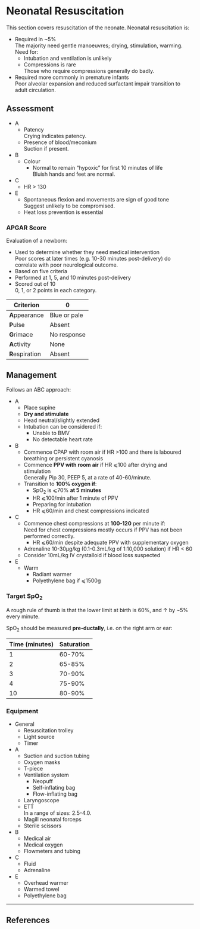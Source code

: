 # Neonatal Resuscitation

This section covers resuscitation of the neonate. Neonatal resuscitation is:

* Required in ~5%\
The majority need gentle manoeuvres; drying, stimulation, warming. Need for:
	* Intubation and ventilation is unlikely
	* Compressions is rare\
	Those who require compressions generally do badly.
* Required more commonly in premature infants\
Poor alveolar expansion and reduced surfactant impair transition to adult circulation.


## Assessment

* A
	* Patency\
	Crying indicates patency.
	* Presence of blood/meconium\
	Suction if present.
* B
	* Colour\
		* Normal to remain "hypoxic" for first 10 minutes of life\
		Bluish hands and feet are normal.
* C
	* HR > 130
* E
	* Spontaneous flexion and movements are sign of good tone\
	Suggest unlikely to be compromised.
	* Heat loss prevention is essential

### APGAR Score

Evaluation of a newborn:

* Used to determine whether they need medical intervention\
Poor scores at later times (e.g. 10-30 minutes post-delivery) do correlate with poor neurological outcome.
* Based on five criteria
* Performed at 1, 5, and 10 minutes post-delivery
* Scored out of 10\
0, 1, or 2 points in each category.

|Criterion|0|1|2|
|--|--|
|**A**ppearance|Blue or pale|Blue extremities|Pink|
|**P**ulse|Absent|<100bpm|>100bpm|
|**G**rimace|No response|Grimace to suction/aggressive stimulation|Cry on stimulation|
|**A**ctivity|None|Some flexion|Flexed limbs resisting extension|
|**R**espiration|Absent|Weak/irregular|Strong/robust|

## Management

Follows an ABC approach:

* A
	* Place supine
	* **Dry and stimulate**
	* Head neutral/slightly extended
	* Intubation can be considered if:
		* Unable to BMV
		* No detectable heart rate
* B
	* Commence CPAP with room air if HR >100 and there is laboured breathing or persistent cyanosis
	* Commence **PPV with room air** if HR ⩽100 after drying and stimulation\
	Generally Pip 30, PEEP 5, at a rate of 40-60/minute.
	* Transition to **100% oxygen if**:
		* SpO~2~ is ⩽70% **at 5 minutes**
		* HR ⩽100/min after 1 minute of PPV
		* Preparing for intubation
		* HR ⩽60/min and chest compressions indicated
* C
	* Commence chest compressions at **100-120** per minute if:\
	Need for chest compressions mostly occurs if PPV has not been performed correctly.
		* HR ⩽60/min despite adequate PPV with supplementary oxygen
	* Adrenaline 10-30µg/kg (0.1-0.3mL/kg of 1:10,000 solution) if HR < 60
	* Consider 10mL/kg IV crystalloid if blood loss suspected
* E
	* Warm
		* Radiant warmer
		* Polyethylene bag if ⩽1500g


### Target SpO~2~

:::info
A rough rule of thumb is that the lower limit at birth is 60%, and ↑ by ~5% every minute.
:::

SpO~2~ should be measured **pre-ductally**, i.e. on the right arm or ear:


| Time (minutes) | Saturation |
|----------------|------------|
| 1              | 60-70%     |
| 2              | 65-85%     |
| 3              | 70-90%     |
| 4              | 75-90%     |
| 10             | 80-90%     |


### Equipment

* General
	* Resuscitation trolley
	* Light source
	* Timer
* A
	* Suction and suction tubing
	* Oxygen masks
	* T-piece
	* Ventilation system
		* Neopuff
		* Self-inflating bag
		* Flow-inflating bag
	* Laryngoscope
	* ETT\
	In a range of sizes: 2.5-4.0.
	* Magill neonatal forceps
	* Sterile scissors
* B
	* Medical air
	* Medical oxygen
	* Flowmeters and tubing
* C
	* Fluid
	* Adrenaline
* E
	* Overhead warmer
	* Warmed towel
	* Polyethylene bag\

---

## References
